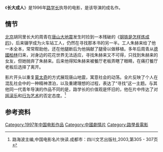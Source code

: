 {{Infobox Film
| name           = 长大成人
| image          = 
| image_size     = 
| caption        = 
| director       = [[路学长|路学长]]
| producer       = [[田壮壮|田壮壮]]、曹彪
| writer         = 
| narrator       = 
| starring       = [[朱洪茂|朱洪茂]]、[[殷宗杰|殷宗杰]]、[[李强_(演员)|李强]]、[[朱洁|朱洁]]、[[田壮壮|田壮壮]]、[[罗军|罗军]]、[[吕丽萍|吕丽萍]]
| music          = 
| cinematography = [[张锡贵|张锡贵]]
| editing        = 
| distributor    = [[北京电影制片厂|北京电影制片厂]]
| released       = 1997
| runtime        = 
| country        = {{CHN}}
| language       = [[普通话|普通话]] 
| budget         = 
| preceded_by    = 
| followed_by    = 
| website        = 
| amg_id         = 
| imdb_id        = 0470617
| 公映許可 = {{CFA|故|1996|094}}
}}
《'''长大成人'''》是1996年[[路学长|路学长]]执导的电影，是该导演的成名作。

==情节==
[[北京|北京]]胡同里长大的周青在[[唐山大地震|唐山大地震]]发生时捡到一本残破的《[[钢铁是怎样炼成的|钢铁是怎样炼成的]]》，后来辍学成为火车站工人，仍然在寻找那本书的另一半。工人朱赫来给了他一本全本，常常帮助他，还在他腿断后为他捐献了腿骨以做移植。多年后周青从[[德國柏林|德國柏林]]归来，对身边的花花世界无法适应，寻找朱赫来又不可得，只找到朱赫来的女友，但她抛弃了朱赫来。后来他得知朱赫来被餐厅老板弄瞎了眼睛，在痛打餐厅老板后选择了离开。

影片开头以重复[[蒙太奇|蒙太奇]]的方式展现唐山地震，寓意社会的动荡。全片反映了个人在混乱社会中的一种精神漂泊，以及重建理想的过程，表达了“寻找”这一主题。与其他同一代青年导演的作品不同的是，路学长的价值观是怀旧的，他在片中传达了对[[摇滚乐|摇滚乐]]和[[行为艺术|行为艺术]]的否定态度。<ref>路海波主编,中国电影名片快读.成都市：四川文艺出版社,2003,第305 - 307页</ref>

==参考资料==
<references/>

{{DEFAULTSORT:ZHANG}}
[[Category:1997年中国电影作品|Category:1997年中国电影作品]]
[[Category:中國劇情片|Category:中國劇情片]]
[[Category:路學長電影|Category:路學長電影]]